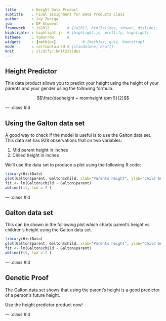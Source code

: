 ```yaml
---
title       : Height Data Product
subtitle    : Final assignment for Data Products Class
author      : Jay Zuniga
job         : DP Student
framework   : io2012        # {io2012, html5slides, shower, dzslides, ...}
highlighter : highlight.js  # {highlight.js, prettify, highlight}
hitheme     : tomorrow      # 
widgets     : [mathjax]            # {mathjax, quiz, bootstrap}
mode        : selfcontained # {standalone, draft}
knit        : slidify::knit2slides
---
```



## Height Predictor

This data product allows you to predict your height using
the height of your parents and your gender using the following formula.

$$\frac{dadheight + momheight \pm 5}{2}$$

--- .class #id 

## Using the Galton data set

A good way to check if the model is useful is to use the Galton data set. This data set has 928 observations that on two variables:

1. Mid parent height in inches
2. Chiled height in inches

We'll use the data set to produce a plot using the following R code:

```r
library(HistData)
plot(Galton$parent, Galton$child, xlab="Parents height", ylab="Child height", bg="lightgreen")
fit <- lm(Galton$child ~ Galton$parent)
abline(fit, lwd = 2	)
```

--- .class #id 

## Galton data set

This can be shown in the following plot which charts parent's height vs children's height using the Galton data set.

```r
library(HistData)
plot(Galton$parent, Galton$child, xlab="Parents height", ylab="Child height", bg="lightgreen")
fit <- lm(Galton$child ~ Galton$parent)
abline(fit, lwd = 2	)
```

--- .class #id 

## Genetic Proof

The Galton data set shows that using the parent's height is a good predictor of a person's future height.

Use the height predictor product now!

--- .class #id 
